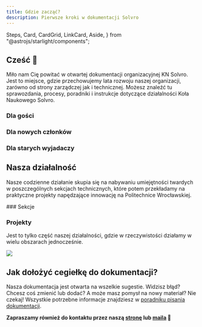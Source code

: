 ```yaml
---
title: Gdzie zacząć?
description: Pierwsze kroki w dokumentacji Solvro
---
```


  Steps,
  Card,
  CardGrid,
  LinkCard,
  Aside,
} from "@astrojs/starlight/components";

## Cześć 👋

Miło nam Cię powitać w otwartej dokumentacji organizacyjnej KN Solvro. Jest to miejsce, gdzie przechowujemy lata rozwoju naszej organizacji, zarówno od strony zarządczej jak i technicznej. Możesz znaleźć tu sprawozdania, procesy, poradniki i instrukcje dotyczące działalności Koła Naukowego Solvro.

### Dla gości

<LinkCard title="Nasza oficjalna strona" href="https://solvro.pwr.edu.pl" />
<LinkCard title="Strategia KN Solvro" href="/solvro/strategy" />
<LinkCard title="Obecny zarząd" href="/solvro/vii_board" />
<LinkCard title="Historia" href="/solvro/history" />

### Dla nowych członków

<LinkCard title="Jak pracujemy" href="/solvro/structure" />
<LinkCard title="Komunikacja" href="/communication" />
<LinkCard title="GitHub" href="/git-github/intro/1-intro/" />

### Dla starych wyjadaczy

<LinkCard
  title="Prowadzenie projektów"
  href="/sections/management/guides/managing-projects/"
/>

## Nasza działalność

Nasze codzienne działanie skupia się na nabywaniu umiejętności twardych w poszczególnych sekcjach technicznych, które potem przekładamy na praktyczne projekty napędzające innowację na Politechnice Wrocławskiej.

<CardGrid>
### Sekcje

### Projekty

  <LinkCard title="Frontend" href="/sections/frontend/"  />
  <LinkCard title="ToPWR" href="/projects/topwr/handbook/" />
  <LinkCard title="Backend" href="/sections/backend/get-started" />
  <LinkCard title="Eventownik" href="/projects/eventownik/handbook/" />
</CardGrid>

Jest to tylko część naszej działalności, gdzie w rzeczywistości działamy w wielu obszarach jednocześnie.

![](./../../assets/solvro/what-we-do.png)

## Jak dołożyć cegiełkę do dokumentacji?

Nasza dokumentacja jest otwarta na wszelkie sugestie. Widzisz błąd? Chcesz coś zmienić lub dodać? A może masz pomysł na nowy materiał? Nie czekaj! Wszystkie potrzebne informacje znajdziesz w [poradniku pisania dokumentacji](/projects/dokumentacja-solvro).

**Zapraszamy również do kontaktu przez naszą [stronę](https://solvro.pwr.edu.pl/contact) lub [maila](mailto:kn.solvro@pwr.edu.pl) 🚀**
